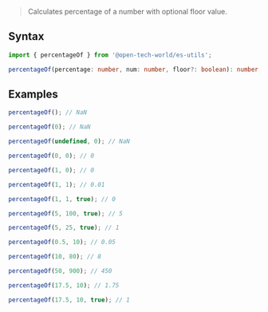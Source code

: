 > Calculates percentage of a number with optional floor value.

## Syntax

```ts
import { percentageOf } from '@open-tech-world/es-utils';

percentageOf(percentage: number, num: number, floor?: boolean): number;
```

## Examples

```ts
percentageOf(); // NaN

percentageOf(0); // NaN

percentageOf(undefined, 0); // NaN

percentageOf(0, 0); // 0

percentageOf(1, 0); // 0

percentageOf(1, 1); // 0.01

percentageOf(1, 1, true); // 0

percentageOf(5, 100, true); // 5

percentageOf(5, 25, true); // 1

percentageOf(0.5, 10); // 0.05

percentageOf(10, 80); // 8

percentageOf(50, 900); // 450

percentageOf(17.5, 10); // 1.75

percentageOf(17.5, 10, true); // 1
```
